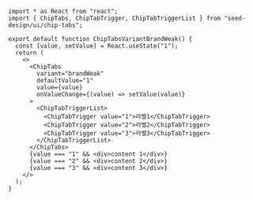 ```tsx copy
import * as React from "react";
import { ChipTabs, ChipTabTrigger, ChipTabTriggerList } from "seed-design/ui/chip-tabs";

export default function ChipTabsVariantBrandWeak() {
  const [value, setValue] = React.useState("1");
  return (
    <>
      <ChipTabs
        variant="brandWeak"
        defaultValue="1"
        value={value}
        onValueChange={(value) => setValue(value)}
      >
        <ChipTabTriggerList>
          <ChipTabTrigger value="1">라벨1</ChipTabTrigger>
          <ChipTabTrigger value="2">라벨2</ChipTabTrigger>
          <ChipTabTrigger value="3">라벨3</ChipTabTrigger>
        </ChipTabTriggerList>
      </ChipTabs>
      {value === "1" && <div>content 1</div>}
      {value === "2" && <div>content 2</div>}
      {value === "3" && <div>content 3</div>}
    </>
  );
}

```
